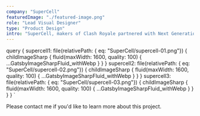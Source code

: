 ```yaml
---
company: "SuperCell"
featuredImage: "./featured-image.png"
role: "Lead Visual Designer"
type: "Product Design"
intro: "SuperCell, makers of Clash Royale partnered with Next Generation E-Sports to host a tournament with over 300,000 players." 
---
```


  query {
    supercell1: file(relativePath: { eq: "SuperCell/supercell-01.png"}) {
      childImageSharp {
        fluid(maxWidth: 1600, quality: 100) {
          ...GatsbyImageSharpFluid_withWebp
        }
      }
    }
    supercell2: file(relativePath: { eq: "SuperCell/supercell-02.png"}) {
      childImageSharp {
        fluid(maxWidth: 1600, quality: 100) {
          ...GatsbyImageSharpFluid_withWebp
        }
      }
    }
    supercell3: file(relativePath: { eq: "SuperCell/supercell-03.png"}) {
      childImageSharp {
        fluid(maxWidth: 1600, quality: 100) {
          ...GatsbyImageSharpFluid_withWebp
        }
      }
    }
  }
`

<GridTwo>

<ImageContainer classes="large" fluid={props.data.supercell1.childImageSharp.fluid} />

<ImageContainer classes="large" fluid={props.data.supercell2.childImageSharp.fluid} />

<ImageContainer classes="small right" fluid={props.data.supercell3.childImageSharp.fluid} />

<p class="small right blog-text">Please contact me if you'd like to learn more about this project.</p>

</GridTwo>